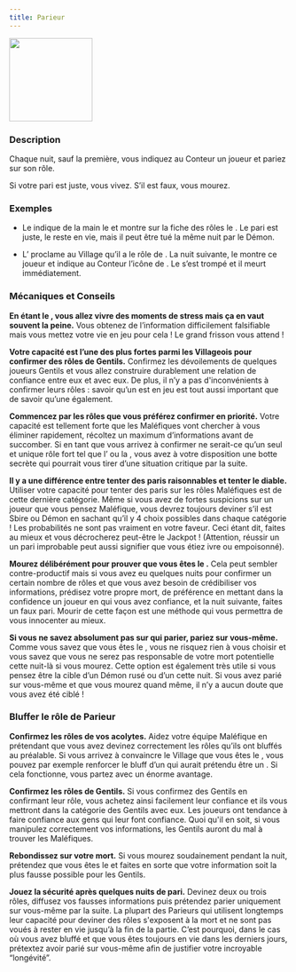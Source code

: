 ```yaml
---
title: Parieur
---
```



<img src='/img/blood-on-the-clocktower/roles/parieur.png' height='150' />

<Role PARIEUR header />

### Description

Chaque nuit, sauf la première, vous indiquez au Conteur un joueur et pariez sur son rôle.

Si votre pari est juste, vous vivez. S’il est faux, vous mourez.

### Exemples

- Le <Role PARIEUR /> indique de la main le <Role MARIN /> et montre sur la fiche des rôles le <Role MARIN />. Le pari est juste, le <Role PARIEUR /> reste en vie, mais il peut être tué la même nuit par le Démon.

- L’<Role EXORCISTE /> proclame au Village qu’il a le rôle de <Role MAMIE />. La nuit suivante, le <Role PARIEUR /> montre ce joueur et indique au Conteur l’icône de <Role MAMIE />. Le <Role PARIEUR /> s’est trompé et il meurt immédiatement.

### Mécaniques et Conseils

**En étant le <Role PARIEUR />, vous allez vivre des moments de stress mais ça en vaut souvent la peine.** Vous obtenez de l’information difficilement falsifiable mais vous mettez votre vie en jeu pour cela ! Le grand frisson vous attend !

**Votre capacité est l’une des plus fortes parmi les Villageois pour confirmer des rôles de Gentils.** Confirmez les dévoilements de quelques joueurs Gentils et vous allez construire durablement une relation de confiance entre eux et avec eux. De plus, il n’y a pas d'inconvénients à confirmer leurs rôles : savoir qu’un <Role PACIFISTE /> est en jeu est tout aussi important que de savoir qu’une <Role FEMME_DE_CHAMBRE /> également.

**Commencez par les rôles que vous préférez confirmer en priorité.** Votre capacité est tellement forte que les Maléfiques vont chercher à vous éliminer rapidement, récoltez un maximum d’informations avant de succomber. Si en tant que <Role PARIEUR /> vous arrivez à confirmer ne serait-ce qu’un seul et unique rôle fort tel que l’<Role EXORCISTE /> ou la <Role COURTISANE />, vous avez à votre disposition une botte secrète qui pourrait vous tirer d’une situation critique par la suite.

**Il y a une différence entre tenter des paris raisonnables et tenter le diable.** Utiliser votre capacité pour tenter des paris sur les rôles Maléfiques est de cette dernière catégorie. Même si vous avez de fortes suspicions sur un joueur que vous pensez Maléfique, vous devrez toujours deviner s’il est Sbire ou Démon en sachant qu’il y 4 choix possibles dans chaque catégorie ! Les probabilités ne sont pas vraiment en votre faveur. Ceci étant dit, faites au mieux et vous décrocherez peut-être le Jackpot ! (Attention, réussir un un pari improbable peut aussi signifier que vous étiez ivre ou empoisonné).

**Mourez délibérément pour prouver que vous êtes le <Role PARIEUR />.** Cela peut sembler contre-productif mais si vous avez eu quelques nuits pour confirmer un certain nombre de rôles et que vous avez besoin de crédibiliser vos informations, prédisez votre propre mort, de préférence en mettant dans la confidence un joueur en qui vous avez confiance, et la nuit suivante, faites un faux pari. Mourir de cette façon est une méthode qui vous permettra de vous innocenter au mieux.

**Si vous ne savez absolument pas sur qui parier, pariez sur vous-même.** Comme vous savez que vous êtes le <Role PARIEUR />, vous ne risquez rien à vous choisir et vous savez que vous ne serez pas responsable de votre mort potentielle cette nuit-là si vous mourez. Cette option est également très utile si vous pensez être la cible d’un Démon rusé ou d’un <Role ASSASSIN /> cette nuit. Si vous avez parié sur vous-même et que vous mourez quand même, il n’y a aucun doute que vous avez été ciblé !

### Bluffer le rôle de Parieur

**Confirmez les rôles de vos acolytes.** Aidez votre équipe Maléfique en prétendant que vous avez devinez correctement les rôles qu’ils ont bluffés au préalable. Si vous arrivez à convaincre le Village que vous êtes le <Role PARIEUR />, vous pouvez par exemple renforcer le bluff d’un <Role PO /> qui aurait prétendu être un <Role HERBORISTE />. Si cela fonctionne, vous partez avec un énorme avantage.

**Confirmez les rôles de Gentils.** Si vous confirmez des Gentils en confirmant leur rôle, vous achetez ainsi facilement leur confiance et ils vous mettront dans la catégorie des Gentils avec eux. Les joueurs ont tendance à faire confiance aux gens qui leur font confiance. Quoi qu'il en soit, si vous manipulez correctement vos informations, les Gentils auront du mal à trouver les Maléfiques.

**Rebondissez sur votre mort.** Si vous mourez soudainement pendant la nuit, prétendez que vous êtes le <Role PARIEUR /> et faites en sorte que votre information soit la plus fausse possible pour les Gentils.

**Jouez la sécurité après quelques nuits de pari.** Devinez deux ou trois rôles, diffusez vos fausses informations puis prétendez parier uniquement sur vous-même par la suite. La plupart des Parieurs qui utilisent longtemps leur capacité pour deviner des rôles s'exposent à la mort et ne sont pas voués à rester en vie jusqu’à la fin de la partie. C’est pourquoi, dans le cas où vous avez bluffé <Role PARIEUR /> et que vous êtes toujours en vie dans les derniers jours, prétextez avoir parié sur vous-même afin de justifier votre incroyable “longévité”.

